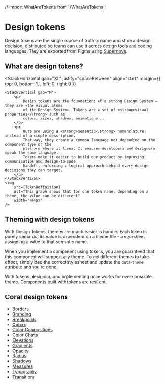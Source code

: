 // import WhatAreTokens from './WhatAreTokens';

<Meta title="Design Tokens/About" />

# Design tokens

Design tokens are the single source of truth to name and store a design decision, distributed so teams can use it across design tools and coding languages.
They are exported from Figma using [Supernova](https://www.supernova.io/).

## What are design tokens?

<StackHorizontal
    gap="XL"
    justify="spaceBetween"
    align="start"
    margin={{ top: 0, bottom: 'L', left: 0, right: 0 }}
>
    <StackVertical gap="M">
        <p>
            Design tokens are the foundations of a strong Design System — they are «the visual atoms
            of the Design System». Tokens are a set of <strong>visual properties</strong> such as
            colors, sizes, shadows, animations...
        </p>
        <p>
            Ours are using a <strong>semantic</strong> nomenclature instead of a simple description.
            That way, they create a common language not depending on the component type or the
            platform where it lives. It ensures developers and designers speak the same language.
            Tokens make it easier to build our product by improving communication and design-to-code
            handoff, enforcing a logical approach behind every design decisions they can target.
        </p>
    </StackVertical>
    <img
        src={TokenDefinition}
        alt="This graph shows that for one token name, depending on a theme, the value can be different"
        width="464px"
    />

</StackHorizontal>

## Theming with design tokens

With Design Tokens, themes are much easier to handle. Each token is purely semantic, its value is dependent on a theme file - a stylesheet assigning a value to that semantic name.

When you implement a component using tokens, you are guaranteed that this component will
support any theme. To get different themes to take effect, simply load the correct
stylesheet and update the <code>data-theme</code> attribute and you’re done.

With tokens, designing and implementing once works for every possible theme.
Components built with tokens are resilient.

<ExampleCard />

## Coral design tokens

- [Borders](/docs/design-tokens-borders--docs)
- [Branding](/docs/design-tokens-branding--docs)
- [Breakpoints](/docs/design-tokens-breakpoints--docs)
- [Colors](/docs/design-tokens-colors--docs)
- [Color Compositions](/docs/design-tokens-color-compositions--docs)
- [Color Charts](/docs/design-tokens-color-charts--docs)
- [Elevations](/docs/design-tokens-elevations--docs)
- [Gradients](/docs/design-tokens-gradients--docs)
- [Opacity](/docs/design-tokens-opacity--docs)
- [Radius](/docs/design-tokens-radius--docs)
- [Shadows](/docs/design-tokens-shadows--docs)
- [Measures](/docs/design-tokens-measures--docs)
- [Typography](/docs/design-tokens-typography--docs)
- [Transitions](/docs/design-tokens-transitions--docs)
